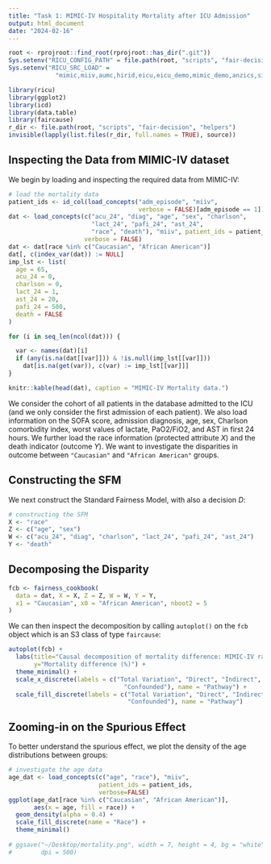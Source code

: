 ```yaml
---
title: "Task 1: MIMIC-IV Hospitality Mortality after ICU Admission"
output: html_document
date: "2024-02-16"
---
```


```r
root <- rprojroot::find_root(rprojroot::has_dir(".git"))
Sys.setenv("RICU_CONFIG_PATH" = file.path(root, "scripts", "fair-decision"))
Sys.setenv("RICU_SRC_LOAD" =
             "mimic,miiv,aumc,hirid,eicu,eicu_demo,mimic_demo,anzics,sic")

library(ricu)
library(ggplot2)
library(icd)
library(data.table)
library(faircause)
r_dir <- file.path(root, "scripts", "fair-decision", "helpers")
invisible(lapply(list.files(r_dir, full.names = TRUE), source))
```

## Inspecting the Data from MIMIC-IV dataset

We begin by loading and inspecting the required data from MIMIC-IV:

```r
# load the mortality data
patient_ids <- id_col(load_concepts("adm_episode", "miiv", 
                                    verbose = FALSE)[adm_episode == 1])
dat <- load_concepts(c("acu_24", "diag", "age", "sex", "charlson",
                       "lact_24", "pafi_24", "ast_24",
                       "race", "death"), "miiv", patient_ids = patient_ids,
                     verbose = FALSE)
dat <- dat[race %in% c("Caucasian", "African American")]
dat[, c(index_var(dat)) := NULL]
imp_lst <- list(
  age = 65,
  acu_24 = 0,
  charlson = 0,
  lact_24 = 1,
  ast_24 = 20,
  pafi_24 = 500,
  death = FALSE
)

for (i in seq_len(ncol(dat))) {

  var <- names(dat)[i]
  if (any(is.na(dat[[var]])) & !is.null(imp_lst[[var]]))
    dat[is.na(get(var)), c(var) := imp_lst[[var]]]
}

knitr::kable(head(dat), caption = "MIMIC-IV Mortality data.")
```

We consider the cohort of all patients in the database admitted to the ICU (and we only consider the first admission of each patient). We also load information on the SOFA score, admission diagnosis, age, sex, Charlson comorbidity index, worst values of lactate, PaO2/FiO2, and AST in first 24 hours. We further load the race information (protected attribute $X$) and the death indicator (outcome $Y$).
We want to investigate the disparities in outcome between `"Caucasian"` and `"African American"` groups.

## Constructing the SFM

We next construct the Standard Fairness Model, with also a decision $D$:

```r
# constructing the SFM
X <- "race"
Z <- c("age", "sex")
W <- c("acu_24", "diag", "charlson", "lact_24", "pafi_24", "ast_24")
Y <- "death"
```

## Decomposing the Disparity

```r
fcb <- fairness_cookbook(
  data = dat, X = X, Z = Z, W = W, Y = Y,
  x1 = "Caucasian", x0 = "African American", nboot2 = 5
)
```

We can then inspect the decomposition by calling `autoplot()` on the `fcb` object which is an S3 class of type `faircause`:

```r
autoplot(fcb) +
  labs(title="Causal decomposition of mortality difference: MIMIC-IV race effect",
       y="Mortality difference (%)") +
  theme_minimal() +
  scale_x_discrete(labels = c("Total Variation", "Direct", "Indirect",
                                "Confounded"), name = "Pathway") +
  scale_fill_discrete(labels = c("Total Variation", "Direct", "Indirect",
                                 "Confounded"), name = "Pathway")
```

## Zooming-in on the Spurious Effect

To better understand the spurious effect, we plot the density of the age distributions between groups:

```r
# investigate the age data
age_dat <- load_concepts(c("age", "race"), "miiv", 
                         patient_ids = patient_ids,
                         verbose=FALSE)
ggplot(age_dat[race %in% c("Caucasian", "African American")],
       aes(x = age, fill = race)) +
  geom_density(alpha = 0.4) +
  scale_fill_discrete(name = "Race") +
  theme_minimal()
 
# ggsave("~/Desktop/mortality.png", width = 7, height = 4, bg = "white",
#        dpi = 500)
```
